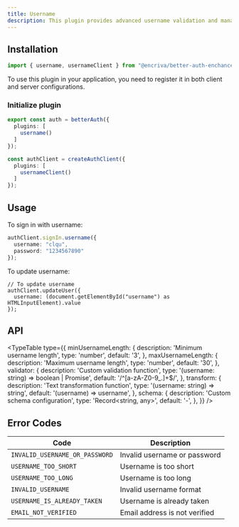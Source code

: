 ```yaml
---
title: Username
description: This plugin provides advanced username validation and management for Better Auth. It allows users to sign in with a username and password and adds strong validation rules.
---
```


## Installation

```ts
import { username, usernameClient } from "@encriva/better-auth-enchanced";
```

To use this plugin in your application, you need to register it in both client and server configurations.

### Initialize plugin

```ts title="auth.ts"
export const auth = betterAuth({
  plugins: [
    username()
  ]
});
```

```ts title="auth-client.ts"
const authClient = createAuthClient({
  plugins: [
    usernameClient()
  ]
});
```

## Usage

To sign in with username:

```ts
authClient.signIn.username({
  username: "clqu",
  password: "1234567890"
});
```

To update username:

```tsx
// To update username
authClient.updateUser({
  username: (document.getElementById("username") as HTMLInputElement).value
});
```

## API

<TypeTable
  type={{
    minUsernameLength: {
      description: 'Minimum username length',
      type: 'number',
      default: '3',
    },
    maxUsernameLength: {
      description: 'Maximum username length',
      type: 'number',
      default: '30',
    },
    validator: {
      description: 'Custom validation function',
      type: '(username: string) => boolean | Promise<boolean>',
      default: '/^[a-zA-Z0-9_.]+$/',
    },
    transform: {
      description: 'Text transformation function',
      type: '(username: string) => string',
      default: '(username) => username',
    },
    schema: {
      description: 'Custom schema configuration',
      type: 'Record<string, any>',
      default: '-',
    },
  }}
/>

## Error Codes

| Code | Description |
| --- | -------- |
| `INVALID_USERNAME_OR_PASSWORD` | Invalid username or password |
| `USERNAME_TOO_SHORT` | Username is too short |
| `USERNAME_TOO_LONG` | Username is too long |
| `INVALID_USERNAME` | Invalid username format |
| `USERNAME_IS_ALREADY_TAKEN` | Username is already taken |
| `EMAIL_NOT_VERIFIED` | Email address is not verified |

